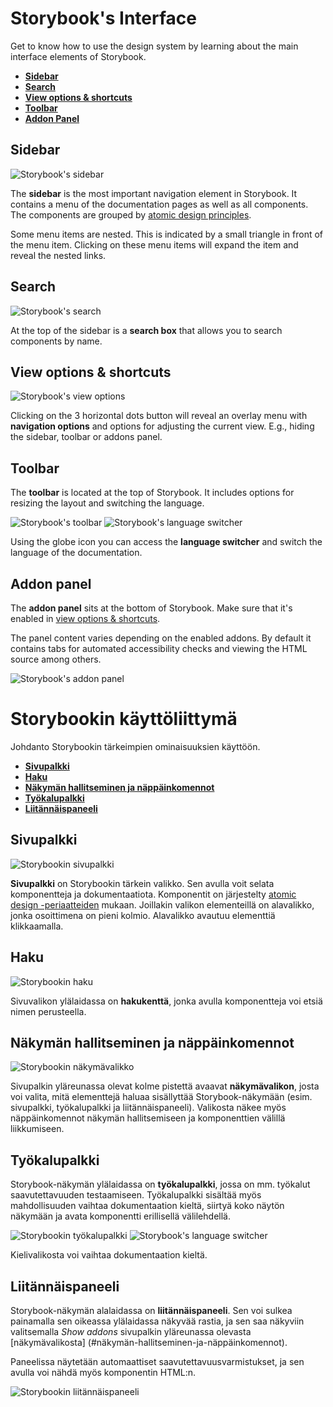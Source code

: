
<Meta title="Documentation/Interface" />

<Docs language="en">

# Storybook's Interface

Get to know how to use the design system by learning about the main interface elements of Storybook.

- **[Sidebar](#sidebar)**
- **[Search](#search)**
- **[View options & shortcuts](#view-options--shortcuts)**
- **[Toolbar](#toolbar)**
- **[Addon Panel](#addon-panel)**

## Sidebar

![Storybook's sidebar](/documentation/sidebar.jpg#right)

The **sidebar** is the most important navigation element in Storybook. It contains a menu
of the documentation pages as well as all components. The components are grouped by
[atomic design principles](?path=/story/documentation-component-structure--page#atomic-design-principles).

Some menu items are nested. This is indicated by a small triangle in front of the menu
item. Clicking on these menu items will expand the item and reveal the nested links.

## Search

![Storybook's search](/documentation/search.jpg#right)

At the top of the sidebar is a **search box** that allows you to search components by name.

## View options & shortcuts

![Storybook's view options](/documentation/view-options.jpg#right)

Clicking on the 3 horizontal dots button will reveal an overlay menu with **navigation options** and options for
adjusting the current view. E.g., hiding the sidebar, toolbar or addons panel.

## Toolbar

The **toolbar** is located at the top of Storybook. It includes options for resizing the layout and switching
the language.

![Storybook's toolbar](/documentation/toolbar.jpg)
![Storybook's language switcher](/documentation/language-switcher.jpg#right)

Using the globe icon you can access the **language switcher** and switch the language of the documentation.


## Addon panel

The **addon panel** sits at the bottom of Storybook. Make sure that it's enabled in
[view options & shortcuts](#view-options--shortcuts).

The panel content varies depending on the enabled addons. By default it contains tabs for automated accessibility
checks and viewing the HTML source among others.

![Storybook's addon panel](/documentation/addon-panel.jpg)

</Docs>

<Docs language="fi">

# Storybookin käyttöliittymä

Johdanto Storybookin tärkeimpien ominaisuuksien käyttöön.

- **[Sivupalkki](#sivupalkki)**
- **[Haku](#haku)**
- **[Näkymän hallitseminen ja näppäinkomennot](#näkymän-hallitseminen-ja-näppäinkomennot)**
- **[Työkalupalkki](#työkalupalkki)**
- **[Liitännäispaneeli](#liitännäispaneeli)**

## Sivupalkki

![Storybookin sivupalkki](/documentation/sidebar.jpg#right)

**Sivupalkki** on Storybookin tärkein valikko. Sen avulla voit selata komponentteja ja dokumentaatiota.
Komponentit on järjestelty
[atomic design -periaatteiden](?path=/story/documentation-component-structure--page&globals=locale:fi#atomic-design-periaatteet)
mukaan. Joillakin valikon elementeillä on alavalikko, jonka osoittimena on pieni kolmio. Alavalikko avautuu elementtiä
klikkaamalla.


## Haku

![Storybookin haku](/documentation/search.jpg#right)

Sivuvalikon ylälaidassa on **hakukenttä**, jonka avulla komponentteja voi etsiä nimen perusteella.

## Näkymän hallitseminen ja näppäinkomennot

![Storybookin näkymävalikko](/documentation/view-options.jpg#right)

Sivupalkin yläreunassa olevat kolme pistettä avaavat **näkymävalikon**, josta voi valita, mitä elementtejä haluaa
sisällyttää Storybook-näkymään (esim. sivupalkki, työkalupalkki ja liitännäispaneeli). Valikosta näkee myös
näppäinkomennot näkymän hallitsemiseen ja komponenttien välillä liikkumiseen.


## Työkalupalkki

Storybook-näkymän ylälaidassa on **työkalupalkki**, jossa on mm. työkalut saavutettavuuden testaamiseen. Työkalupalkki
sisältää myös mahdollisuuden vaihtaa dokumentaation kieltä, siirtyä koko näytön näkymään ja avata komponentti
erillisellä välilehdellä.

![Storybookin työkalupalkki](/documentation/toolbar.jpg)
![Storybook's language switcher](/documentation/language-switcher.jpg#right)

Kielivalikosta voi vaihtaa dokumentaation kieltä.


## Liitännäispaneeli

Storybook-näkymän alalaidassa on **liitännäispaneeli**. Sen voi sulkea painamalla sen oikeassa ylälaidassa näkyvää
rastia, ja sen saa näkyviin valitsemalla _Show addons_ sivupalkin yläreunassa olevasta [näkymävalikosta]
(#näkymän-hallitseminen-ja-näppäinkomennot).

Paneelissa näytetään automaattiset saavutettavuusvarmistukset, ja sen avulla voi nähdä myös komponentin HTML:n.

![Storybookin liitännäispaneeli](/documentation/addon-panel.jpg)

</Docs>
